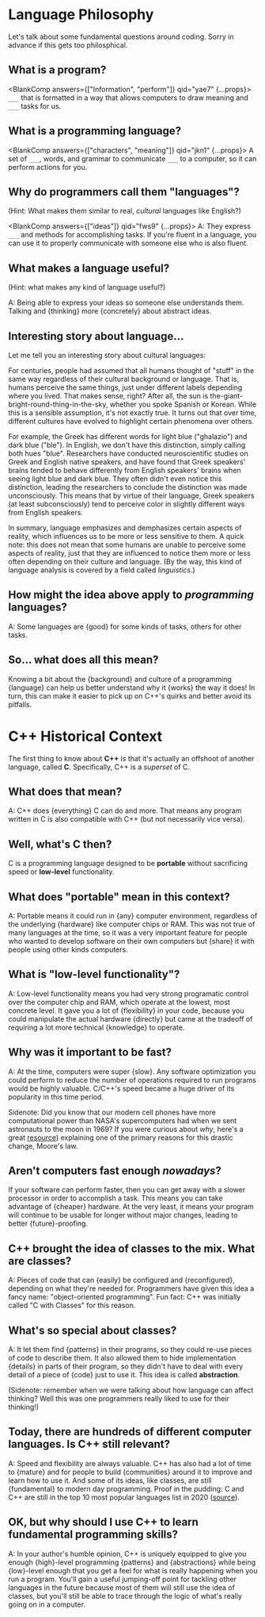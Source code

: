 
# Language Philosophy

Let's talk about some fundamental questions around coding. Sorry
in advance if this gets too philosphical.

## What is a program?

<BlankComp answers={["Information", "perform"]} qid="yae7" {...props}>
  `___` that is formatted in a way that allows computers to draw meaning and
  `___` tasks for us.
</BlankComp>

## What is a programming language?

<BlankComp answers={["characters", "meaning"]} qid="jkn1" {...props}>
  A set of `___`, words, and grammar to communicate `___` to a computer, so it
  can perform actions for you.
</BlankComp>

## Why do programmers call them "languages"?

(Hint: What makes them similar to real, _cultural_ languages like English?)

<BlankComp answers={["ideas"]} qid="fws9" {...props}>
  A: They express `___` and methods for accomplishing tasks. If you're fluent in
  a language, you can use it to properly communicate with someone else who is
  also fluent.
</BlankComp>

## What makes a language useful?

(Hint: what makes any kind of language useful?)

A: Being able to express your ideas so someone else understands
them. Talking and {thinking} more {concretely} about abstract ideas.

## Interesting story about language...

Let me tell you an interesting story about cultural languages:

For centuries, people had assumed that all humans thought of
"stuff" in the same way regardless of their cultural background
or language. That is, humans perceive the same things, just
under different labels depending where you lived. That makes
sense, right? After all, the sun is
the-giant-bright-round-thing-in-the-sky, whether you spoke
Spanish or Korean. While this is a sensible assumption, it's not
exactly true. It turns out that over time, different cultures
have evolved to highlight certain phenomena over others.

For example, the Greek has different words for light blue ("ghalazio") and dark
blue ("ble"). In English, we don't have this distinction, simply calling both
hues "blue". Researchers have conducted neuroscientific studies on Greek and
English native speakers, and have found that Greek speakers' brains tended to
behave differently from English speakers' brains when seeing light blue and dark
blue. They often didn't even notice this distinction, leading the researchers to
conclude the distinction was made unconsciously. This means that by virtue of
their language, Greek speakers (at least subconsciously) tend to perceive color
in slightly different ways from English speakers.

In summary, language emphasizes and demphasizes certain aspects of reality,
which influences us to be more or less sensitive to them. A quick note: this
does not mean that some humans are unable to perceive some aspects of reality,
just that they are influenced to notice them more or less often depending on
their culture and language. (By the way, this kind of language analysis is
covered by a field called _linguistics_.)

## How might the idea above apply to _programming_ languages?

A: Some languages are {good} for some kinds of tasks, others for
other tasks.

## So... what does all this mean?

Knowing a bit about the {background} and culture of a programming {language}
can help us better understand why it {works} the way it does! In turn, this
can make it easier to pick up on C++'s quirks and better avoid its pitfalls.

# C++ Historical Context

The first thing to know about **C++** is that it's actually an
offshoot of another language, called **C**. Specifically, C++ is a _superset_ of C.

## What does that mean?

A: C++ does {everything} C can do and more. That means any program written in C is also
compatible with C++ (but not necessarily vice versa).

## Well, what's C then?

C is a programming language designed to be **portable**
without sacrificing speed or **low-level** functionality.

## What does "portable" mean in this context?

A: Portable means it could run in {any} computer environment,
regardless of the underlying {hardware} like computer chips or
RAM. This was not true of many languages at the time, so it was
a very important feature for people who wanted to develop
software on their own computers but {share} it with people using
other kinds computers.

## What is "low-level functionality"?

A: Low-level functionality means you had very strong programatic control
over the computer chip and RAM, which operate at the lowest, most concrete level.
It gave you a lot of {flexibility} in your code, because you could manipulate
the actual hardware {directly} but came at the tradeoff of requiring a
lot more technical {knowledge} to operate.

## Why was it important to be fast?

A: At the time, computers were super {slow}. Any software optimization you could
perform to reduce the number of operations required to run programs would be highly valuable.
C/C++'s speed became a huge driver of its popularity in this time period.

Sidenote: Did you know that our modern cell phones have more computational power
than NASA's supercomputers had when we sent astronauts to the moon in 1969?
If you were curious about _why_, here's a great
[resource](https://www.extremetech.com/extreme/210872-extremetech-explains-what-is-moores-law))
explaining one of the primary reasons for this drastic change, Moore's law.

## Aren't computers fast enough _nowadays_?

If your software can perform faster, then you can get away
with a slower processor in order to accomplish a task.
This means you can take advantage of {cheaper} hardware.
At the very least, it means your program will continue to be usable for
longer without major changes, leading to better {future}-proofing.

## C++ brought the idea of **classes** to the mix. What are classes?

A: Pieces of code that can {easily} be configured and
{reconfigured}, depending on what they're needed for. Programmers
have given this idea a fancy name: "object-oriented
programming". Fun fact: C++ was initially called "C with Classes" for this reason.

## What's so special about classes?

A: It let them find {patterns} in their programs, so they could
re-use pieces of code to describe them. It also allowed them to
hide implementation {details} in parts of their program, so they
didn't have to deal with every detail of a piece of {code} just to
use it. This idea is called **abstraction**.

(Sidenote: remember when we were talking about how language can affect
thinking? Well this was one programmers really liked to use for
their thinking!)

## Today, there are hundreds of different computer languages. Is C++ still relevant?

A: Speed and flexibility are always valuable. C++ has also had a
lot of time to {mature} and for people to build {communities} around
it to improve and learn how to use it. And some of its ideas, like classes,
are still {fundamental} to modern day programming. Proof in the pudding:
C and C++ are still in the top 10 most popular languages list in 2020
([source](https://www.cleveroad.com/blog/programming-languages-ranking)).

## OK, but why should I use C++ to learn fundamental programming skills?

A: In your author's humble opinion, C++ is uniquely equipped to
give you enough {high}-level programming {patterns} and {abstractions}
while being {low}-level enough that you get a feel for what is
really happening when you run a program. You'll gain a useful
jumping-off point for tackling other languages in the future
because most of them will still use the idea of classes, but
you'll still be able to trace through the logic of what's really
going on in a computer.

